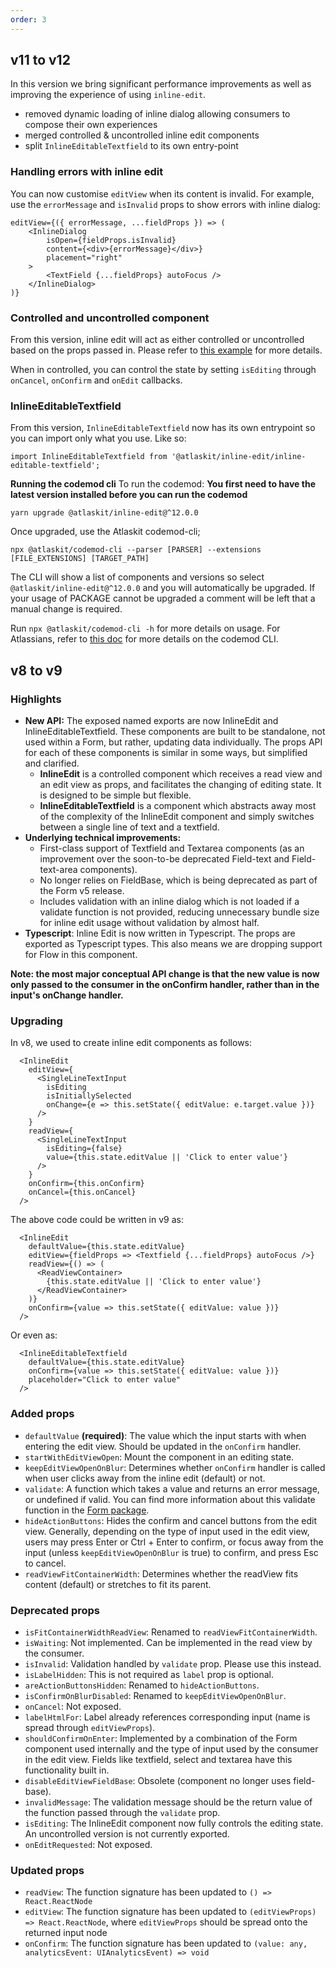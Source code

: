 ```yaml
---
order: 3
---
```


## v11 to v12

In this version we bring significant performance improvements as well as improving the experience of
using `inline-edit`.

- removed dynamic loading of inline dialog allowing consumers to compose their own experiences
- merged controlled & uncontrolled inline edit components
- split `InlineEditableTextfield` to its own entry-point

### Handling errors with inline edit

You can now customise `editView` when its content is invalid. For example, use the `errorMessage`
and `isInvalid` props to show errors with inline dialog:

```
editView={({ errorMessage, ...fieldProps }) => (
    <InlineDialog
        isOpen={fieldProps.isInvalid}
        content={<div>{errorMessage}</div>}
        placement="right"
    >
        <TextField {...fieldProps} autoFocus />
    </InlineDialog>
)}
```

### Controlled and uncontrolled component

From this version, inline edit will act as either controlled or uncontrolled based on the props
passed in. Please refer to [this example](/components/inline-edit/examples#stateless) for more
details.

When in controlled, you can control the state by setting `isEditing` through `onCancel`, `onConfirm`
and `onEdit` callbacks.

### InlineEditableTextfield

From this version, `InlineEditableTextfield` now has its own entrypoint so you can import only what
you use. Like so:

```
import InlineEditableTextfield from '@atlaskit/inline-edit/inline-editable-textfield';
```

**Running the codemod cli** To run the codemod: **You first need to have the latest version
installed before you can run the codemod**

```
yarn upgrade @atlaskit/inline-edit@^12.0.0
```

Once upgraded, use the Atlaskit codemod-cli;

```
npx @atlaskit/codemod-cli --parser [PARSER] --extensions [FILE_EXTENSIONS] [TARGET_PATH]
```

The CLI will show a list of components and versions so select `@atlaskit/inline-edit@^12.0.0` and
you will automatically be upgraded. If your usage of PACKAGE cannot be upgraded a comment will be
left that a manual change is required.

Run `npx @atlaskit/codemod-cli -h` for more details on usage. For Atlassians, refer to
[this doc](https://hello.atlassian.net/wiki/spaces/AF/pages/2627171992/Codemods/) for more details
on the codemod CLI.

## v8 to v9

### Highlights

- **New API:** The exposed named exports are now InlineEdit and InlineEditableTextfield. These
  components are built to be standalone, not used within a Form, but rather, updating data
  individually. The props API for each of these components is similar in some ways, but simplified
  and clarified.
  - **InlineEdit** is a controlled component which receives a read view and an edit view as props,
    and facilitates the changing of editing state. It is designed to be simple but flexible.
  - **InlineEditableTextfield** is a component which abstracts away most of the complexity of the
    InlineEdit component and simply switches between a single line of text and a textfield.
- **Underlying technical improvements:**
  - First-class support of Textfield and Textarea components (as an improvement over the soon-to-be
    deprecated Field-text and Field-text-area components).
  - No longer relies on FieldBase, which is being deprecated as part of the Form v5 release.
  - Includes validation with an inline dialog which is not loaded if a validate function is not
    provided, reducing unnecessary bundle size for inline edit usage without validation by almost
    half.
- **Typescript**: Inline Edit is now written in Typescript. The props are exported as Typescript
  types. This also means we are dropping support for Flow in this component.

**Note: the most major conceptual API change is that the new value is now only passed to the
consumer in the onConfirm handler, rather than in the input's onChange handler.**

### Upgrading

In v8, we used to create inline edit components as follows:

```
  <InlineEdit
    editView={
      <SingleLineTextInput
        isEditing
        isInitiallySelected
        onChange={e => this.setState({ editValue: e.target.value })}
      />
    }
    readView={
      <SingleLineTextInput
        isEditing={false}
        value={this.state.editValue || 'Click to enter value'}
      />
    }
    onConfirm={this.onConfirm}
    onCancel={this.onCancel}
  />
```

The above code could be written in v9 as:

```
  <InlineEdit
    defaultValue={this.state.editValue}
    editView={fieldProps => <Textfield {...fieldProps} autoFocus />}
    readView={() => (
      <ReadViewContainer>
        {this.state.editValue || 'Click to enter value'}
      </ReadViewContainer>
    )}
    onConfirm={value => this.setState({ editValue: value })}
  />
```

Or even as:

```
  <InlineEditableTextfield
    defaultValue={this.state.editValue}
    onConfirm={value => this.setState({ editValue: value })}
    placeholder="Click to enter value"
  />
```

### Added props

- `defaultValue` **(required)**: The value which the input starts with when entering the edit view.
  Should be updated in the `onConfirm` handler.
- `startWithEditViewOpen`: Mount the component in an editing state.
- `keepEditViewOpenOnBlur`: Determines whether `onConfirm` handler is called when user clicks away
  from the inline edit (default) or not.
- `validate`: A function which takes a value and returns an error message, or undefined if valid.
  You can find more information about this validate function in the
  [Form package](/packages/design-system/form/docs/validation).
- `hideActionButtons`: Hides the confirm and cancel buttons from the edit view. Generally, depending
  on the type of input used in the edit view, users may press Enter or Ctrl + Enter to confirm, or
  focus away from the input (unless `keepEditViewOpenOnBlur` is true) to confirm, and press Esc to
  cancel.
- `readViewFitContainerWidth`: Determines whether the readView fits content (default) or stretches
  to fit its parent.

### Deprecated props

- `isFitContainerWidthReadView`: Renamed to `readViewFitContainerWidth`.
- `isWaiting`: Not implemented. Can be implemented in the read view by the consumer.
- `isInvalid`: Validation handled by `validate` prop. Please use this instead.
- `isLabelHidden`: This is not required as `label` prop is optional.
- `areActionButtonsHidden`: Renamed to `hideActionButtons`.
- `isConfirmOnBlurDisabled`: Renamed to `keepEditViewOpenOnBlur`.
- `onCancel`: Not exposed.
- `labelHtmlFor`: Label already references corresponding input (name is spread through
  `editViewProps`).
- `shouldConfirmOnEnter`: Implemented by a combination of the Form component used internally and the
  type of input used by the consumer in the edit view. Fields like textfield, select and textarea
  have this functionality built in.
- `disableEditViewFieldBase`: Obsolete (component no longer uses field-base).
- `invalidMessage`: The validation message should be the return value of the function passed through
  the `validate` prop.
- `isEditing`: The InlineEdit component now fully controls the editing state. An uncontrolled
  version is not currently exported.
- `onEditRequested`: Not exposed.

### Updated props

- `readView`: The function signature has been updated to `() => React.ReactNode`
- `editView`: The function signature has been updated to `(editViewProps) => React.ReactNode`, where
  `editViewProps` should be spread onto the returned input node
- `onConfirm`: The function signature has been updated to
  `(value: any, analyticsEvent: UIAnalyticsEvent) => void`
